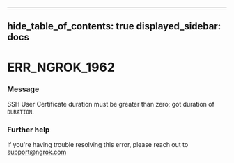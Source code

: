

---
hide_table_of_contents: true
displayed_sidebar: docs
---


# ERR_NGROK_1962

### Message
SSH User Certificate duration must be greater than zero; got duration of `DURATION`.

<ErrorDetails error="err_ngrok_1962" />



### Further help
If you're having trouble resolving this error, please reach out to [support@ngrok.com](mailto:support@ngrok.com?subject=Help%20with%20ERR_NGROK_1962)

